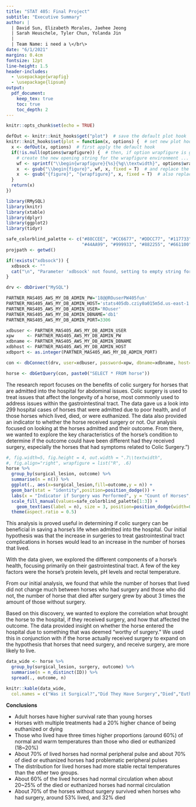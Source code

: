 ```yaml
---
title: "STAT 405: Final Project"
subtitle: "Executive Summary"
author: |
  | David Sun, Elizabeth Morales, Jaehee Jeong
  | Sarah Heuschele, Tyler Chun, Yolanda Jin
  |
  | Team Name: i need a \</br\>
date: "6/1/2021"
margins: 0.4cm
fontsize: 12pt
line-height: 1.5
header-includes:
  - \usepackage{wrapfig}
  - \usepackage{lipsum}
output: 
  pdf_document:
    keep_tex: true
    toc: true
    toc_depth: 2
---
```


```r
knitr::opts_chunk$set(echo = TRUE)
```

```r
defOut <- knitr::knit_hooks$get("plot")  # save the default plot hook 
knitr::knit_hooks$set(plot = function(x, options) {  # set new plot hook ...
  x <- defOut(x, options)  # first apply the default hook
  if(!is.null(options$wrapfigure)) {  # then, if option wrapfigure is given ...
    # create the new opening string for the wrapfigure environment ...
    wf <- sprintf("\\begin{wrapfigure}{%s}{%g\\textwidth}", options$wrapfigure[[1]], options$wrapfigure[[2]])
    x  <- gsub("\\begin{figure}", wf, x, fixed = T)  # and replace the default one with it.
    x  <- gsub("{figure}", "{wrapfigure}", x, fixed = T)  # also replace the environment ending
  }
  return(x)
})
```

```r
library(RMySQL)
library(knitr)
library(xtable)
library(dplyr) 
library(ggplot2)
library(tidyr)
```

```r
safe_colorblind_palette <- c("#88CCEE", "#CC6677", "#DDCC77", "#117733", "#332288", "#AA4499", 
                             "#44AA99", "#999933", "#882255", "#661100", "#6699CC", "#888888")
projpath <- getwd()

if(!exists("xdbsock")) {
  xdbsock <- ""
  cat("\n", "Parameter 'xdbsock' not found, setting to empty string for general usage", "\n")
}

drv <- dbDriver("MySQL")

PARTNER_MAS405_AWS_MY_DB_ADMIN_PW='18@@ROuserPW405fun'
PARTNER_MAS405_AWS_MY_DB_ADMIN_HOST='stats405db.cziy0a015m5d.us-east-1.rds.amazonaws.com'
PARTNER_MAS405_AWS_MY_DB_ADMIN_USER='ROuser'
PARTNER_MAS405_AWS_MY_DB_ADMIN_DBNAME='db1'
PARTNER_MAS405_AWS_MY_DB_ADMIN_PORT=3306

xdbuser <- PARTNER_MAS405_AWS_MY_DB_ADMIN_USER
xpw     <- PARTNER_MAS405_AWS_MY_DB_ADMIN_PW
xdbname <- PARTNER_MAS405_AWS_MY_DB_ADMIN_DBNAME
xdbhost <- PARTNER_MAS405_AWS_MY_DB_ADMIN_HOST
xdbport <- as.integer(PARTNER_MAS405_AWS_MY_DB_ADMIN_PORT)

con <- dbConnect(drv, user=xdbuser, password=xpw, dbname=xdbname, host=xdbhost, port=xdbport, unix.sock=xdbsock)
```

```r
horse <- dbGetQuery(con, paste0("SELECT * FROM horse"))
```

The research report focuses on the benefits of colic surgery for horses that are admitted into the hospital for abdominal issues. Colic surgery is used to treat issues that affect the longevity of a horse, most commonly used to address issues within the gastrointestinal tract. The data gave us a look into 299 hospital cases of horses that were admitted due to poor health, and of those horses which lived, died, or were euthanized. The data also provided an indicator to whether the horse received surgery or not. Our analysis focused on looking at the horses admitted and their outcome. From there, we wanted to explore the key characteristics of the horse’s condition to determine if the outcome could have been different had they received surgery, especially the horses that had symptoms related to Colic Surgery.")

```r
#, fig.width=5, fig.height = 4, out.width = ".7\\textwidth",
#, fig.align="right", wrapfigure = list("R", .6)
horse %>%
  group_by(surgical_lesion, outcome) %>%
  summarise(n = n()) %>%
  ggplot(., aes(x=surgical_lesion,fill=outcome,y = n)) + 
  geom_bar(stat = "identity",position=position_dodge()) +
  labs(x = "Indicator if Surgery was Performed", y = "Count of Horses", fill = "Outcome") +
  scale_fill_manual(values=safe_colorblind_palette[1:3]) +
    geom_text(aes(label = n), size = 3, position=position_dodge(width=0.9), vjust=-0.25) +
  theme(aspect.ratio = 0.5)
```

This analysis is proved useful in determining if colic surgery can be beneficial in saving a horse’s life when admitted into the hospital. Our initial hypothesis was that the increase in surgeries to treat gastrointestinal tract complications in horses would lead to an increase in the number of horses that lived. 

With the data given, we explored the different components of a horse’s health, focusing primarily on their gastrointestinal tract. A few of the key factors were the horse's protein levels, pH levels and rectal temperature. 

From our initial analysis, we found that while the number of horses that lived did not change much between horses who had surgery and those who did not, the number of horse that died after surgery grew by about 3 times the amount of those without surgery.

Based on this discovery, we wanted to explore the correlation what brought the horse to the hospital, if they received surgery, and how that affected the outcome. The data provided insight on whether the horse entered the hospital due to something that was deemed "worthy of surgery." We used this in conjunction with if the horse actually received surgery to expand on the hypothesis that horses that need surgery, and receive surgery, are more likely to live. 

```r
data_wide <- horse %>%
  group_by(surgical_lesion, surgery, outcome) %>% 
  summarise(n = n_distinct(ID)) %>%
  spread(., outcome, n)

knitr::kable(data_wide,
  col.names = c("Was it Surgical?","Did They Have Surgery","Died","Euthanized", "Lived"))
```

**Conclusions**

- Adult horses have higher survival rate than young horses
- Horses with multiple treatments had a 20% higher chance of being euthanized or dying
- Those who lived have three times higher proportions (around 60%) of normal and warm temperatures than those who died or euthanized (18~20%)
- About 70% of lived horses had normal peripheral pulse and about 70% of died or euthanized horses had problematic peripheral pulses
- The distribution for lived horses had more stable rectal temperatures than the other two groups. 
- About 60% of the lived horses had normal circulation when about 20~25% of the died or euthanized horses had normal circulation
- About 70% of the horses without surgery survived when horses who had surgery, around 53% lived, and 32% died



